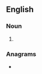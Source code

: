 {{also|wbn|WbN}}
==English==
{{wikipedia|Blood donation}}

===Noun===
{{en-noun}}

# {{initialism of|[[whole]] [[blood]] [[number]]}}

===Anagrams===
* {{anagrams|en|a=bnw|NbW}}
